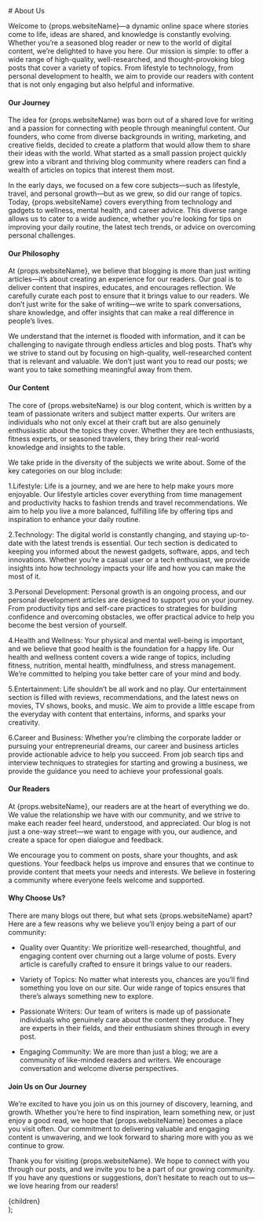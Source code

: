 <div className="dark:text-white mdx-container">
# About Us

Welcome to <span className="underline font-bold cursor-pointer text-purple-600">{props.websiteName}</span>—a dynamic online space where stories come to life, ideas are shared, and knowledge is constantly evolving. Whether you’re a seasoned blog reader or new to the world of digital content, we’re delighted to have you here. Our mission is simple: to offer a wide range of high-quality, well-researched, and thought-provoking blog posts that cover a variety of topics. From lifestyle to technology, from personal development to health, we aim to provide our readers with content that is not only engaging but also helpful and informative.

#### Our Journey

The idea for <span className="underline font-bold cursor-pointer text-purple-600">{props.websiteName}</span> was born out of a shared love for writing and a passion for connecting with people through meaningful content. Our founders, who come from diverse backgrounds in writing, marketing, and creative fields, decided to create a platform that would allow them to share their ideas with the world. What started as a small passion project quickly grew into a vibrant and thriving blog community where readers can find a wealth of articles on topics that interest them most.

In the early days, we focused on a few core subjects—such as lifestyle, travel, and personal growth—but as we grew, so did our range of topics. Today, <span className="underline font-bold cursor-pointer text-purple-600">{props.websiteName}</span> covers everything from technology and gadgets to wellness, mental health, and career advice. This diverse range allows us to cater to a wide audience, whether you're looking for tips on improving your daily routine, the latest tech trends, or advice on overcoming personal challenges.

#### Our Philosophy

At <span className="underline font-bold cursor-pointer text-purple-600">{props.websiteName}</span>, we believe that blogging is more than just writing articles—it’s about creating an experience for our readers. Our goal is to deliver content that inspires, educates, and encourages reflection. We carefully curate each post to ensure that it brings value to our readers. We don’t just write for the sake of writing—we write to spark conversations, share knowledge, and offer insights that can make a real difference in people’s lives.

We understand that the internet is flooded with information, and it can be challenging to navigate through endless articles and blog posts. That’s why we strive to stand out by focusing on high-quality, well-researched content that is relevant and valuable. We don’t just want you to read our posts; we want you to take something meaningful away from them.

#### Our Content

The core of <span className="underline font-bold cursor-pointer text-purple-600">{props.websiteName}</span> is our blog content, which is written by a team of passionate writers and subject matter experts. Our writers are individuals who not only excel at their craft but are also genuinely enthusiastic about the topics they cover. Whether they are tech enthusiasts, fitness experts, or seasoned travelers, they bring their real-world knowledge and insights to the table.

We take pride in the diversity of the subjects we write about. Some of the key categories on our blog include:

1.<span className="text-white font-bold">Lifestyle:</span> Life is a journey, and we are here to help make yours more enjoyable. Our lifestyle articles cover everything from time management and productivity hacks to fashion trends and travel recommendations. We aim to help you live a more balanced, fulfilling life by offering tips and inspiration to enhance your daily routine.

2.<span className="text-white font-bold">Technology:</span> The digital world is constantly changing, and staying up-to-date with the latest trends is essential. Our tech section is dedicated to keeping you informed about the newest gadgets, software, apps, and tech innovations. Whether you’re a casual user or a tech enthusiast, we provide insights into how technology impacts your life and how you can make the most of it.

3.<span className="text-white font-bold">Personal Development:</span> Personal growth is an ongoing process, and our personal development articles are designed to support you on your journey. From productivity tips and self-care practices to strategies for building confidence and overcoming obstacles, we offer practical advice to help you become the best version of yourself.

4.<span className="text-white font-bold">Health and Wellness:</span> Your physical and mental well-being is important, and we believe that good health is the foundation for a happy life. Our health and wellness content covers a wide range of topics, including fitness, nutrition, mental health, mindfulness, and stress management. We’re committed to helping you take better care of your mind and body.

5.<span className="text-white font-bold">Entertainment:</span> Life shouldn’t be all work and no play. Our entertainment section is filled with reviews, recommendations, and the latest news on movies, TV shows, books, and music. We aim to provide a little escape from the everyday with content that entertains, informs, and sparks your creativity.

6.<span className="text-white font-bold">Career and Business:</span> Whether you’re climbing the corporate ladder or pursuing your entrepreneurial dreams, our career and business articles provide actionable advice to help you succeed. From job search tips and interview techniques to strategies for starting and growing a business, we provide the guidance you need to achieve your professional goals.

#### Our Readers

At <span className="underline font-bold cursor-pointer text-purple-600">{props.websiteName}</span>, our readers are at the heart of everything we do. We value the relationship we have with our community, and we strive to make each reader feel heard, understood, and appreciated. Our blog is not just a one-way street—we want to engage with you, our audience, and create a space for open dialogue and feedback.

We encourage you to comment on posts, share your thoughts, and ask questions. Your feedback helps us improve and ensures that we continue to provide content that meets your needs and interests. We believe in fostering a community where everyone feels welcome and supported.

#### Why Choose Us?

There are many blogs out there, but what sets <span className="underline font-bold cursor-pointer text-purple-600">{props.websiteName}</span> apart? Here are a few reasons why we believe you’ll enjoy being a part of our community:

- <span className="dark:text-white font-bold">Quality over Quantity:</span> We prioritize well-researched, thoughtful, and engaging content over churning out a large volume of posts. Every article is carefully crafted to ensure it brings value to our readers.
- <span className="dark:text-white font-bold">Variety of Topics:</span> No matter what interests you, chances are you’ll find something you love on our site. Our wide range of topics ensures that there’s always something new to explore.

- <span className="dark:text-white font-bold">Passionate Writers:</span> Our team of writers is made up of passionate individuals who genuinely care about the content they produce. They are experts in their fields, and their enthusiasm shines through in every post.

- <span className="dark:text-white font-bold">Engaging Community:</span> We are more than just a blog; we are a community of like-minded readers and writers. We encourage conversation and welcome diverse perspectives.

#### Join Us on Our Journey

We’re excited to have you join us on this journey of discovery, learning, and growth. Whether you’re here to find inspiration, learn something new, or just enjoy a good read, we hope that <span className="underline font-bold cursor-pointer text-purple-600">{props.websiteName}</span> becomes a place you visit often. Our commitment to delivering valuable and engaging content is unwavering, and we look forward to sharing more with you as we continue to grow.

Thank you for visiting <span className="underline font-bold cursor-pointer text-purple-600">{props.websiteName}</span>. We hope to connect with you through our posts, and we invite you to be a part of our growing community. If you have any questions or suggestions, don’t hesitate to reach out to us—we love hearing from our readers!

  </div>
  <div className="prose max-w-none"> {children} </div>
);
